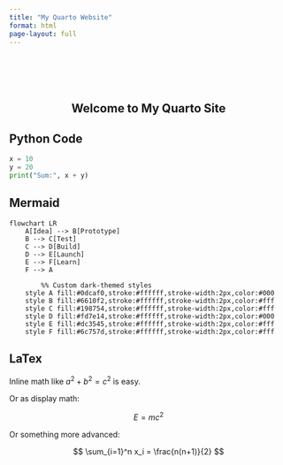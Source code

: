 ```yaml
---
title: "My Quarto Website"
format: html
page-layout: full
---
```


::: {style="text-align: center; margin-top: 100px;"}
# Welcome to My Quarto Site
:::

## Python Code

```python
x = 10
y = 20
print("Sum:", x + y)
```

## Mermaid

```mermaid
flowchart LR
    A[Idea] --> B[Prototype]
    B --> C[Test]
    C --> D[Build]
    D --> E[Launch]
    E --> F[Learn]
    F --> A

        %% Custom dark-themed styles
    style A fill:#0dcaf0,stroke:#ffffff,stroke-width:2px,color:#000
    style B fill:#6610f2,stroke:#ffffff,stroke-width:2px,color:#fff
    style C fill:#198754,stroke:#ffffff,stroke-width:2px,color:#fff
    style D fill:#fd7e14,stroke:#ffffff,stroke-width:2px,color:#000
    style E fill:#dc3545,stroke:#ffffff,stroke-width:2px,color:#fff
    style F fill:#6c757d,stroke:#ffffff,stroke-width:2px,color:#fff
```

## LaTex

Inline math like $a^2 + b^2 = c^2$ is easy.

Or as display math:

$$
E = mc^2
$$

Or something more advanced:

$$
\sum_{i=1}^n x_i = \frac{n(n+1)}{2}
$$
